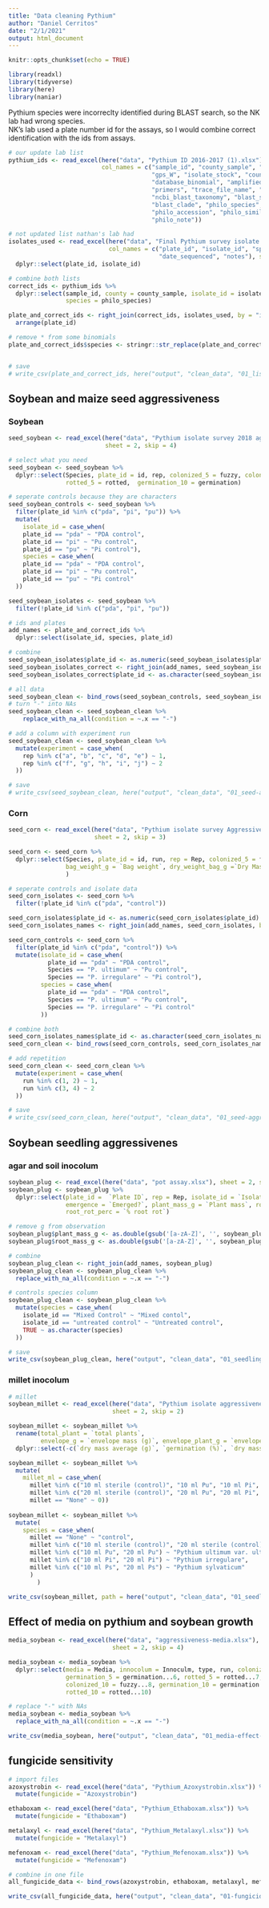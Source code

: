 ```yaml
---
title: "Data cleaning Pythium"
author: "Daniel Cerritos"
date: "2/1/2021"
output: html_document
---
```


```r
knitr::opts_chunk$set(echo = TRUE)
```

```r
library(readxl)
library(tidyverse)
library(here)
library(naniar)
```

Pythium species were incorreclty identified during BLAST search, so the NK lab had wrong species.  
NK's lab used a plate number id for the assays, so I would combine correct identification with the ids from assays.

```r
# our update lab list
pythium_ids <- read_excel(here("data", "Pythium ID 2016-2017 (1).xlsx"), skip = 2,
                          col_names = c("sample_id", "county_sample", "gps_N", 
                                        "gps_W", "isolate_stock", "county_isolate", 
                                        "database_binomial", "amplified_by", 
                                        "primers", "trace_file_name", "length_bp", 
                                        "ncbi_blast_taxonomy", "blast_score", 
                                        "blast_clade", "philo_species", 
                                        "philo_accession", "philo_similarity", 
                                        "philo_note"))

# not updated list nathan's lab had
isolates_used <- read_excel(here("data", "Final Pythium survey isolate IDs 2018.xlsx"), 
                            col_names = c("plate_id", "isolate_id", "species",
                                          "date_sequenced", "notes"), skip = 1) %>% 
  dplyr::select(plate_id, isolate_id)

# combine both lists
correct_ids <- pythium_ids %>% 
  dplyr::select(sample_id, county = county_sample, isolate_id = isolate_stock, 
                species = philo_species)

plate_and_correct_ids <- right_join(correct_ids, isolates_used, by = "isolate_id") %>% 
  arrange(plate_id)

# remove * from some binomials
plate_and_correct_ids$species <- stringr::str_replace(plate_and_correct_ids$species, '\\*', '')


# save
# write_csv(plate_and_correct_ids, here("output", "clean_data", "01_list-of-isolates-used_clean-data.csv"))
```

## Soybean and maize seed aggressiveness 

### Soybean

```r

seed_soybean <- read_excel(here("data", "Pythium isolate survey 2018 aggressiveness- soybean.xlsx"), 
                           sheet = 2, skip = 4)

# select what you need
seed_soybean <- seed_soybean %>% 
  dplyr::select(Species, plate_id = id, rep, colonized_5 = fuzzy, colonized_10 = ...5, 
                rotted_5 = rotted,  germination_10 = germination)

# seperate controls because they are characters
seed_soybean_controls <- seed_soybean %>% 
  filter(plate_id %in% c("pda", "pi", "pu")) %>% 
  mutate(
    isolate_id = case_when(
    plate_id == "pda" ~ "PDA control", 
    plate_id == "pi" ~ "Pu control", 
    plate_id == "pu" ~ "Pi control"),
    species = case_when(
    plate_id == "pda" ~ "PDA control", 
    plate_id == "pi" ~ "Pu control", 
    plate_id == "pu" ~ "Pi control"
  ))

seed_soybean_isolates <- seed_soybean %>% 
  filter(!plate_id %in% c("pda", "pi", "pu"))

# ids and plates 
add_names <- plate_and_correct_ids %>% 
  dplyr::select(isolate_id, species, plate_id)

# combine
seed_soybean_isolates$plate_id <- as.numeric(seed_soybean_isolates$plate_id)
seed_soybean_isolates_correct <- right_join(add_names, seed_soybean_isolates, by = "plate_id")
seed_soybean_isolates_correct$plate_id <- as.character(seed_soybean_isolates_correct$plate_id)

# all data
seed_soybean_clean <- bind_rows(seed_soybean_controls, seed_soybean_isolates_correct)
# turn "-" into NAs
seed_soybean_clean <- seed_soybean_clean %>% 
    replace_with_na_all(condition = ~.x == "-")

# add a column with experiment run
seed_soybean_clean <- seed_soybean_clean %>% 
  mutate(experiment = case_when(
    rep %in% c("a", "b", "c", "d", "e") ~ 1, 
    rep %in% c("f", "g", "h", "i", "j") ~ 2
  ))

# save
# write_csv(seed_soybean_clean, here("output", "clean_data", "01_seed-aggressiveness-soybean_clean-data.csv"))
```

### Corn

```r
seed_corn <- read_excel(here("data", "Pythium isolate survey Aggressiveness -corn.xlsx"), 
                        sheet = 2, skip = 3)

seed_corn <- seed_corn %>% 
  dplyr::select(Species, plate_id = id, run, rep = Rep, colonized_5 = fuzzy, germination_5 = germination, 
                bag_weight_g = `Bag weight`, dry_weight_bag_g =`Dry Mass(w/ bag)`, 
                )

# seperate controls and isolate data
seed_corn_isolates <- seed_corn %>% 
  filter(!plate_id %in% c("pda", "control"))

seed_corn_isolates$plate_id <- as.numeric(seed_corn_isolates$plate_id)
seed_corn_isolates_names <- right_join(add_names, seed_corn_isolates, by = "plate_id")

seed_corn_controls <- seed_corn %>% 
  filter(plate_id %in% c("pda", "control")) %>% 
  mutate(isolate_id = case_when(
           plate_id == "pda" ~ "PDA control", 
           Species == "P. ultimum" ~ "Pu control", 
           Species == "P. irregulare" ~ "Pi control"), 
         species = case_when(
           plate_id == "pda" ~ "PDA control", 
           Species == "P. ultimum" ~ "Pu control", 
           Species == "P. irregulare" ~ "Pi control"
         ))

# combine both
seed_corn_isolates_names$plate_id <- as.character(seed_corn_isolates_names$plate_id)
seed_corn_clean <- bind_rows(seed_corn_controls, seed_corn_isolates_names)

# add repetition
seed_corn_clean <- seed_corn_clean %>% 
  mutate(experiment = case_when(
    run %in% c(1, 2) ~ 1, 
    run %in% c(3, 4) ~ 2
  ))

# save
# write_csv(seed_corn_clean, here("output", "clean_data", "01_seed-aggressiveness-corn_clean-data.csv"))
```


## Soybean seedling aggressivenes 

### agar and soil inocolum 

```r
soybean_plug <- read_excel(here("data", "pot assay.xlsx"), sheet = 2, skip = 2)
soybean_plug <- soybean_plug %>% 
  dplyr::select(plate_id =  `Plate ID`, rep = Rep, isolate_id = `Isolate IDs`,
                emergence = `Emerged?`, plant_mass_g = `Plant mass`, root_mass_g = `Root mass`, 
                root_rot_perc = `% root rot`)

# remove g from observation 
soybean_plug$plant_mass_g <- as.double(gsub('[a-zA-Z]', '', soybean_plug$plant_mass_g))
soybean_plug$root_mass_g <- as.double(gsub('[a-zA-Z]', '', soybean_plug$root_mass_g))

# combine 
soybean_plug_clean <- right_join(add_names, soybean_plug)
soybean_plug_clean <- soybean_plug_clean %>% 
  replace_with_na_all(condition = ~.x == "-")

# controls species column
soybean_plug_clean <- soybean_plug_clean %>% 
  mutate(species = case_when(
    isolate_id == "Mixed Control" ~ "Mixed contol", 
    isolate_id == "untreated control" ~ "Untreated control",
    TRUE ~ as.character(species)
  ))

# save
write_csv(soybean_plug_clean, here("output", "clean_data", "01_seedling-aggressiveness-soybean-agar_clean-data.csv"))
```

### millet inocolum

```r
# millet  
soybean_millet <- read_excel(here("data", "Pythium isolate aggressiveness-pot experiment.xlsx"), 
                             sheet = 2, skip = 2)

soybean_millet <- soybean_millet %>% 
  rename(total_plant = `total plants`, 
         envelope_g = `envelope mass (g)`, envelope_plant_g = `envelope + plant mass (g)`) %>% 
  dplyr::select(-c(`dry mass average (g)`, `germination (%)`, `dry mass (g)`))

soybean_millet <- soybean_millet %>% 
  mutate(
    millet_ml = case_when(
      millet %in% c("10 ml sterile (control)", "10 ml Pu", "10 ml Pi", "10 ml Ps") ~ 10, 
      millet %in% c("20 ml sterile (control)", "20 ml Pu", "20 ml Pi", "20 ml Ps") ~ 20,
      millet == "None" ~ 0))
    
soybean_millet <- soybean_millet %>% 
  mutate(
    species = case_when(
      millet == "None" ~ "control",
      millet %in% c("10 ml sterile (control)", "20 ml sterile (control)") ~ "millet control", 
      millet %in% c("10 ml Pu", "20 ml Pu") ~ "Pythium ultimum var. ultimum" , 
      millet %in% c("10 ml Pi", "20 ml Pi") ~ "Pythium irregulare", 
      millet %in% c("10 ml Ps", "20 ml Ps") ~ "Pythium sylvaticum"
      )
        )

write_csv(soybean_millet, path = here("output", "clean_data", "01_seedling-aggressiveness-soybean-millet_clean-data.csv"))
```

## Effect of media on pythium and soybean growth 


```r
media_soybean <- read_excel(here("data", "aggressiveness-media.xlsx"), 
                             sheet = 2, skip = 4)

media_soybean <- media_soybean %>% 
  dplyr::select(media = Media, innocolum = Innoculm, type, run, colonized_5 = fuzzy...5, 
                germination_5 = germination...6, rotted_5 = rotted...7,
                colonized_10 = fuzzy...8, germination_10 = germination...9, 
                rotted_10 = rotted...10)

# replace "-" with NAs
media_soybean <- media_soybean %>% 
  replace_with_na_all(condition = ~.x == "-")

write_csv(media_soybean, here("output", "clean_data", "01_media-effect-pythium-aggressiveness.csv"))
```

## fungicide sensitivity 

```r

# import files 
azoxystrobin <- read_excel(here("data", "Pythium_Azoxystrobin.xlsx")) %>% 
  mutate(fungicide = "Azoxystrobin")

ethaboxam <- read_excel(here("data", "Pythium_Ethaboxam.xlsx")) %>% 
  mutate(fungicide = "Ethaboxam")

metalaxyl <- read_excel(here("data", "Pythium_Metalaxyl.xlsx")) %>% 
  mutate(fungicide = "Metalaxyl")

mefenoxam <- read_excel(here("data", "Pythium_Mefenoxam.xlsx")) %>% 
  mutate(fungicide = "Mefenoxam")

# combine in one file
all_fungicide_data <- bind_rows(azoxystrobin, ethaboxam, metalaxyl, mefenoxam)

write_csv(all_fungicide_data, here("output", "clean_data", "01-fungicide-sensitivty_clean-data.csv"))
```
